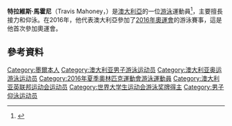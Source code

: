 {{Infobox swimmer
| name           = Travis Mahoney
| image          = <!-- Only free-content images are allowed for depicting living people -- see [[WP:NONFREE|WP:NONFREE]]. -->
| image_size     = <!-- Only for images narrower than 220 pixels -->
| alt            = 
| caption        = 
| fullname       = Travis Mahoney
| nicknames      = 
| national_team  = {{AUS}}
| strokes        = 接力
| club           = Nunawading<ref name="Swimming Australia profile">{{cite web|title=Profile of Travis Mahoney|url=http://www.swimming.org.au/article.php?group_id=7885|publisher=[[Swimming_Australia|Swimming Australia]]|archiveurl=https://web.archive.org/web/20160303171901/http://www.swimming.org.au/article.php?group_id=7885|archivedate=3 March 2016}}</ref>
| coach          = Rohan Taylor<ref name="Swimming Australia profile"/>
| birth_date     = {{Birth date and age|1990|07|24|df=yes}}<ref name="Swimming Australia profile"/>
| birth_place    = [[維多利亞州|維多利亞州]][[博士山|博士山]]<ref name="Swimming Australia profile"/>
| death_date     =  
| death_place    = 
| height         = {{convert|191|cm|ftin}}<ref name="Swimming Australia profile"/>
| weight         = {{convert|82|kg|lb}}<ref name="Swimming Australia profile"/>
}}
'''特拉維斯·馬霍尼'''（Travis Mahoney，{{bd|1990年|7月24日}}）是[[澳大利亞|澳大利亞]]的一位[[游泳|游泳]]運動員<ref>{{cite news|first=Justine|last=McCullagh-Beasy|title=Olympic hopeful Travis Mahoney tells south-west swimmers to show persistence|url=http://www.standard.net.au/story/3414554/if-at-first-you-dont-succeed-try-try-again/|newspaper=The Warrnambool Standard|publisher=[[Fairfax_Media|Fairfax Media]]|date=12 October 2015|accessdate=5 May 2016|archive-date=2019-09-22|archive-url=https://web.archive.org/web/20190922165428/https://www.standard.net.au/story/3414554/if-at-first-you-dont-succeed-try-try-again/|dead-url=no}}</ref>，主要擅長接力和仰泳。在2016年，他代表澳大利亞參加了[[2016年奧運會|2016年奧運會]]的游泳賽事，這是他首次參加奧運會。
==參考資料==
{{Commons category|Caeleb Dressel}}
{{reflist}}
{{DEFAULTSORT:Dressel, Caeleb}}
[[Category:墨爾本人|Category:墨爾本人]]
[[Category:澳大利亚男子游泳运动员|Category:澳大利亚男子游泳运动员]]
[[Category:澳大利亚奥运游泳运动员|Category:澳大利亚奥运游泳运动员]]
[[Category:2016年夏季奧林匹克運動會游泳運動員|Category:2016年夏季奧林匹克運動會游泳運動員]]
[[Category:澳大利亚英联邦运动会运动员|Category:澳大利亚英联邦运动会运动员]]
[[Category:世界大学生运动会游泳奖牌得主|Category:世界大学生运动会游泳奖牌得主]]
[[Category:男子仰泳运动员|Category:男子仰泳运动员]]